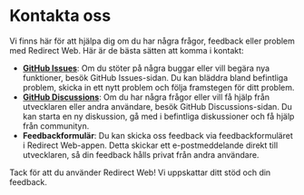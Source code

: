 # Kontakta oss

Vi finns här för att hjälpa dig om du har några frågor, feedback eller problem med Redirect Web. Här är de bästa sätten att komma i kontakt:

- **[GitHub Issues](https://github.com/mshibanami/RedirectWeb/issues)**: Om du stöter på några buggar eller vill begära nya funktioner, besök GitHub Issues-sidan. Du kan bläddra bland befintliga problem, skicka in ett nytt problem och följa framstegen för ditt problem.
- **[GitHub Discussions](https://github.com/mshibanami/RedirectWeb/discussions)**: Om du har några frågor eller vill få hjälp från utvecklaren eller andra användare, besök GitHub Discussions-sidan. Du kan starta en ny diskussion, gå med i befintliga diskussioner och få hjälp från communityn.
- **Feedbackformulär**: Du kan skicka oss feedback via feedbackformuläret i Redirect Web-appen. Detta skickar ett e-postmeddelande direkt till utvecklaren, så din feedback hålls privat från andra användare.

Tack för att du använder Redirect Web! Vi uppskattar ditt stöd och din feedback.
